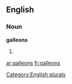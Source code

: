 ==English==

===Noun===
'''galleons'''

# {{plural of|[[galleon]]}}

[[Category:English plurals]]

[[ar:galleons]]
[[fr:galleons]]